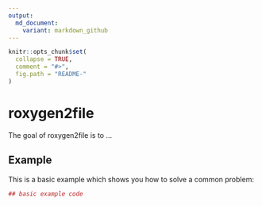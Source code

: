 ```yaml
---
output:
  md_document:
    variant: markdown_github
---
```


<!-- README.md is generated from README.Rmd. Please edit that file -->

```r
knitr::opts_chunk$set(
  collapse = TRUE,
  comment = "#>",
  fig.path = "README-"
)
```

# roxygen2file

The goal of roxygen2file is to ...

## Example

This is a basic example which shows you how to solve a common problem:

```r
## basic example code
```
